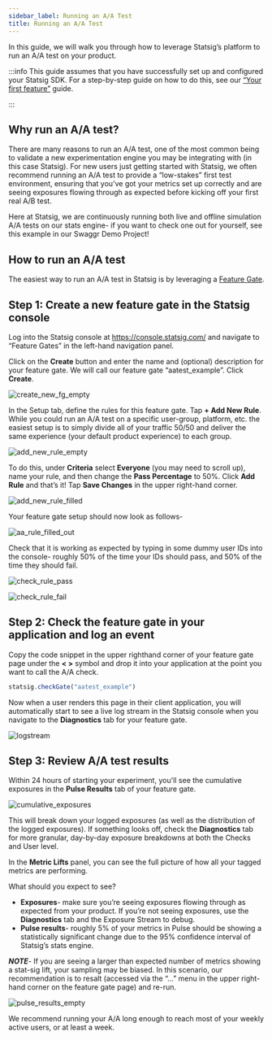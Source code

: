 ```yaml
---
sidebar_label: Running an A/A Test
title: Running an A/A Test
---
```



In this guide, we will walk you through how to leverage Statsig’s platform to run an A/A test on your product.  

:::info This guide assumes that you have successfully set up and configured your Statsig SDK. For a step-by-step guide on how to do this, see our [“Your first feature”](https://docs.statsig.com/guides/first-feature) guide.

:::

## Why run an A/A test?  

There are many reasons to run an A/A test, one of the most common being to validate a new experimentation engine you may be integrating with (in this case Statsig).  For new users just getting started with Statsig, we often recommend running an A/A test to provide a “low-stakes” first test environment, ensuring that you’ve got your metrics set up correctly and are seeing exposures flowing through as expected before kicking off your first real A/B test. 

Here at Statsig, we are continuously running both live and offline simulation A/A tests on our stats engine- if you want to check one out for yourself, see this example in our Swaggr Demo Project!  

## How to run an A/A test

The easiest way to run an A/A test in Statsig is by leveraging a [Feature Gate](https://docs.statsig.com/feature-gates/working-with).  

## Step 1: Create a new feature gate in the Statsig console

Log into the Statsig console at https://console.statsig.com/ and navigate to “Feature Gates” in the left-hand navigation panel.

Click on the **Create** button and enter the name and (optional) description for your feature gate. We will call our feature gate “aatest_example”. Click **Create**. 

![create_new_fg_empty](https://user-images.githubusercontent.com/101903926/163246908-24494f12-9d2e-4d8b-8e3e-4fc0ad9c7e41.png)

In the Setup tab, define the rules for this feature gate. Tap **+ Add New Rule**. While you could run an A/A test on a specific user-group, platform, etc. the easiest setup is to simply divide all of your traffic 50/50 and deliver the same experience (your default product experience) to each group.

![add_new_rule_empty](https://user-images.githubusercontent.com/101903926/163247089-360857f8-ada3-46af-ac82-e41fc99274b5.png)


To do this, under **Criteria** select **Everyone** (you may need to scroll up), name your rule, and then change the **Pass Percentage** to 50%. Click **Add Rule** and that’s it! Tap **Save Changes** in the upper right-hand corner.  

![add_new_rule_filled](https://user-images.githubusercontent.com/101903926/163247141-30c96f8a-8257-4b39-aa9f-830bb3c89228.png)

Your feature gate setup should now look as follows-  

![aa_rule_filled_out](https://user-images.githubusercontent.com/101903926/163247211-aacb2c54-1088-4c4a-ab7b-64e393383bdb.png)

Check that it is working as expected by typing in some dummy user IDs into the console- roughly 50% of the time your IDs should pass, and 50% of the time they should fail.  

![check_rule_pass](https://user-images.githubusercontent.com/101903926/163247281-c0fb8089-f418-41af-a3a7-d8e684a3cdf3.png)

![check_rule_fail](https://user-images.githubusercontent.com/101903926/163247287-7d565983-8253-4841-a65a-0f74d2e103b2.png)

## Step 2: Check the feature gate in your application and log an event 

Copy the code snippet in the upper righthand corner of your feature gate page under the **< >** symbol and drop it into your application at the point you want to call the A/A check.  

```jsx
statsig.checkGate("aatest_example") 
```

Now when a user renders this page in their client application, you will automatically start to see a live log stream in the Statsig console when you navigate to the **Diagnostics** tab for your feature gate. 

![logstream](https://user-images.githubusercontent.com/101903926/163247712-4610d7b4-188f-4418-a696-127b3c2f54da.png)

## Step 3: Review A/A test results 

Within 24 hours of starting your experiment, you'll see the cumulative exposures in the **Pulse Results** tab of your feature gate. 

![cumulative_exposures](https://user-images.githubusercontent.com/101903926/163247787-be1e816c-f715-4fd3-ad59-3a6caf48027a.png)

This will break down your logged exposures (as well as the distribution of the logged exposures). If something looks off, check the **Diagnostics** tab for more granular, day-by-day exposure breakdowns at both the Checks and User level.  

In the **Metric Lifts** panel, you can see the full picture of how all your tagged metrics are performing.  

What should you expect to see?  

* **Exposures**- make sure you’re seeing exposures flowing through as expected from your product. If you’re not seeing exposures, use the **Diagnostics** tab and the Exposure Stream to debug.  
* **Pulse results**- roughly 5% of your metrics in Pulse should be showing a statistically significant change due to the 95% confidence interval of Statsig’s stats engine. 

***NOTE***- If you are seeing a larger than expected number of metrics showing a stat-sig lift, your sampling may be biased. In this scenario, our recommendation is to resalt  (accessed via the “...” menu in the upper right-hand corner on the feature gate page) and re-run.


![pulse_results_empty](https://user-images.githubusercontent.com/101903926/163248267-7bd7419a-59e0-4d58-b8e5-8ace95ed74d9.png)

We recommend running your A/A long enough to reach most of your weekly active users, or at least a week.  
